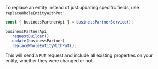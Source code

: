To replace an entity instead of just updating specific fields, use `replaceWholeEntityWithPut`:

```ts
const { businessPartnerApi } = businessPartnerService();

businessPartnerApi
  .requestBuilder()
  .update(businessPartner)
  .replaceWholeEntityWithPut();
```

This will send a `PUT` request and include all existing properties on your entity, whether they were changed or not.
